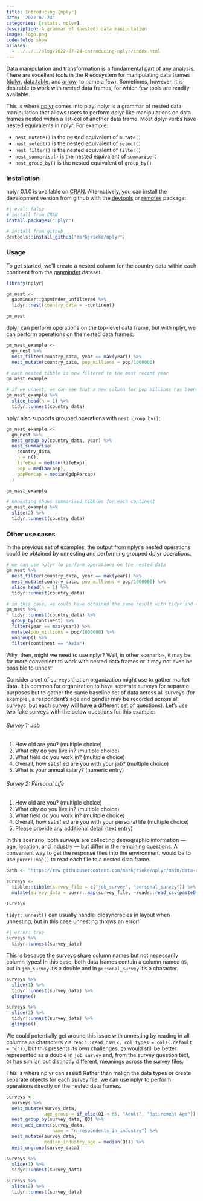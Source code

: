 ```yaml
---
title: Introducing {nplyr}
date: '2022-07-24'
categories: [rstats, nplyr]
description: A grammar of (nested) data manipulation
image: logo.png
code-fold: show
aliases: 
  - ../../../blog/2022-07-24-introducing-nplyr/index.html
---
```


Data manipulation and transformation is a fundamental part of any analysis. There are excellent tools in the R ecosystem for manipulating data frames ([dplyr](https://dplyr.tidyverse.org/), [data.table](https://rdatatable.gitlab.io/data.table/), and [arrow](https://arrow.apache.org/docs/r/), to name a few). Sometimes, however, it is desirable to work with *nested* data frames, for which few tools are readily available.

This is where [nplyr](https://markjrieke.github.io/nplyr/) comes into play! nplyr is a grammar of nested data manipulation that allows users to perform dplyr-like manipulations on data frames nested within a list-col of another data frame. Most dplyr verbs have nested equivalents in nplyr. For example:

* `nest_mutate()` is the nested equivalent of `mutate()`
* `nest_select()` is the nested equivalent of `select()`
* `nest_filter()` is the nested equivalent of `filter()`
* `nest_summarise()` is the nested equivalent of `summarise()`
* `nest_group_by()` is the nested equivalent of `group_by()`

### Installation

nplyr 0.1.0 is available on [CRAN](https://cran.r-project.org/web/packages/nplyr/index.html). Alternatively, you can install the development version from github with the [devtools](https://cran.r-project.org/package=devtools) or [remotes](https://cran.r-project.org/package=remotes) package:

```r
#| eval: false
# install from CRAN
install.packages("nplyr")

# install from github
devtools::install_github("markjrieke/nplyr")
```

### Usage

To get started, we'll create a nested column for the country data within each continent from the [gapminder](https://cran.r-project.org/package=gapminder) dataset.

```r
library(nplyr)

gm_nest <-
  gapminder::gapminder_unfiltered %>%
  tidyr::nest(country_data = -continent)

gm_nest
```

dplyr can perform operations on the top-level data frame, but with nplyr, we can perform operations on the nested data frames:

```r
gm_nest_example <-
  gm_nest %>%
  nest_filter(country_data, year == max(year)) %>%
  nest_mutate(country_data, pop_millions = pop/1000000)

# each nested tibble is now filtered to the most recent year
gm_nest_example

# if we unnest, we can see that a new column for pop_millions has been created
gm_nest_example %>%
  slice_head(n = 1) %>%
  tidyr::unnest(country_data)
```

nplyr also supports grouped operations with `nest_group_by()`:

```r
gm_nest_example <-
  gm_nest %>%
  nest_group_by(country_data, year) %>%
  nest_summarise(
    country_data,
    n = n(),
    lifeExp = median(lifeExp),
    pop = median(pop),
    gdpPercap = median(gdpPercap)
  )

gm_nest_example

# unnesting shows summarised tibbles for each continent
gm_nest_example %>%
  slice(2) %>%
  tidyr::unnest(country_data)
```

### Other use cases

In the previous set of examples, the output from nplyr's nested operations could be obtained by unnesting and performing grouped dplyr operations.

```r
# we can use nplyr to perform operations on the nested data
gm_nest %>%
  nest_filter(country_data, year == max(year)) %>%
  nest_mutate(country_data, pop_millions = pop/1000000) %>%
  slice_head(n = 1) %>%
  tidyr::unnest(country_data)

# in this case, we could have obtained the same result with tidyr and dplyr
gm_nest %>%
  tidyr::unnest(country_data) %>%
  group_by(continent) %>%
  filter(year == max(year)) %>%
  mutate(pop_millions = pop/1000000) %>%
  ungroup() %>%
  filter(continent == "Asia")
```

Why, then, might we need to use nplyr? Well, in other scenarios, it may be far more convenient to work with nested data frames or it may not even be possible to unnest!

Consider a set of surveys that an organization might use to gather market data. It is common for organization to have separate surveys for separate purposes but to gather the same baseline set of data across all surveys (for example , a respondent's age and gender may be recorded across all surveys, but each survey will have a different set of questions). Let's use two fake surveys with the below questions for this example:

###### Survey 1: Job

1. How old are you? (multiple choice)
2. What city do you live in? (multiple choice)
3. What field do you work in? (multiple choice)
4. Overall, how satisfied are you with your job? (multiple choice)
5. What is your annual salary? (numeric entry)

###### Survey 2: Personal Life

1. How old are you? (multiple choice)
2. What city do you live in? (multiple choice)
3. What field do you work in? (mulitple choice)
4. Overall, how satisfied are you with your personal life (multiple choice)
5. Please provide any additional detail (text entry)

In this scenario, both surveys are collecting demographic information --- age, location, and industry --- but differ in the remaining questions. A convenient way to get the response files into the environment would be to use `purrr::map()` to read each file to a nested data frame.

```r
path <- "https://raw.githubusercontent.com/markjrieke/nplyr/main/data-raw/"

surveys <- 
  tibble::tibble(survey_file = c("job_survey", "personal_survey")) %>%
  mutate(survey_data = purrr::map(survey_file, ~readr::read_csv(paste0(path, .x, ".csv"))))

surveys
```

`tidyr::unnest()` can usually handle idiosyncracies in layout when unnesting, but in this case unnesting throws an error!

```r
#| error: true
surveys %>%
  tidyr::unnest(survey_data)
```

This is because the surveys share column names but not necessarily column types! In this case, both data frames contain a column named `Q5`, but in `job_survey` it's a double and in `personal_survey` it's a character.

```r
surveys %>%
  slice(1) %>%
  tidyr::unnest(survey_data) %>%
  glimpse()

surveys %>%
  slice(2) %>%
  tidyr::unnest(survey_data) %>%
  glimpse()
```

We could potentially get around this issue with unnesting by reading in all columns as characters via `readr::read_csv(x, col_types = cols(.default = "c"))`, but this presents its own challenges. `Q5` would still be better represented as a double in `job_survey` and, from the survey question text, `Q4` has similar, but distinctly different, meanings across the survey files.

This is where nplyr can assist! Rather than malign the data types or create separate objects for each survey file, we can use nplyr to perform operations directly on the nested data frames.

```r
surveys <- 
  surveys %>%
  nest_mutate(survey_data,
              age_group = if_else(Q1 < 65, "Adult", "Retirement Age")) %>%
  nest_group_by(survey_data, Q3) %>%
  nest_add_count(survey_data, 
                 name = "n_respondents_in_industry") %>%
  nest_mutate(survey_data, 
              median_industry_age = median(Q1)) %>%
  nest_ungroup(survey_data)

surveys %>%
  slice(1) %>%
  tidyr::unnest(survey_data)

surveys %>%
  slice(2) %>%
  tidyr::unnest(survey_data)
```

